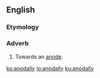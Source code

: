 ==English==

===Etymology===
{{suffix|en|anodal|ly}}

===Adverb===
{{en-adv|-}}

# Towards an [[anode]].

[[ko:anodally]]
[[io:anodally]]
[[ku:anodally]]